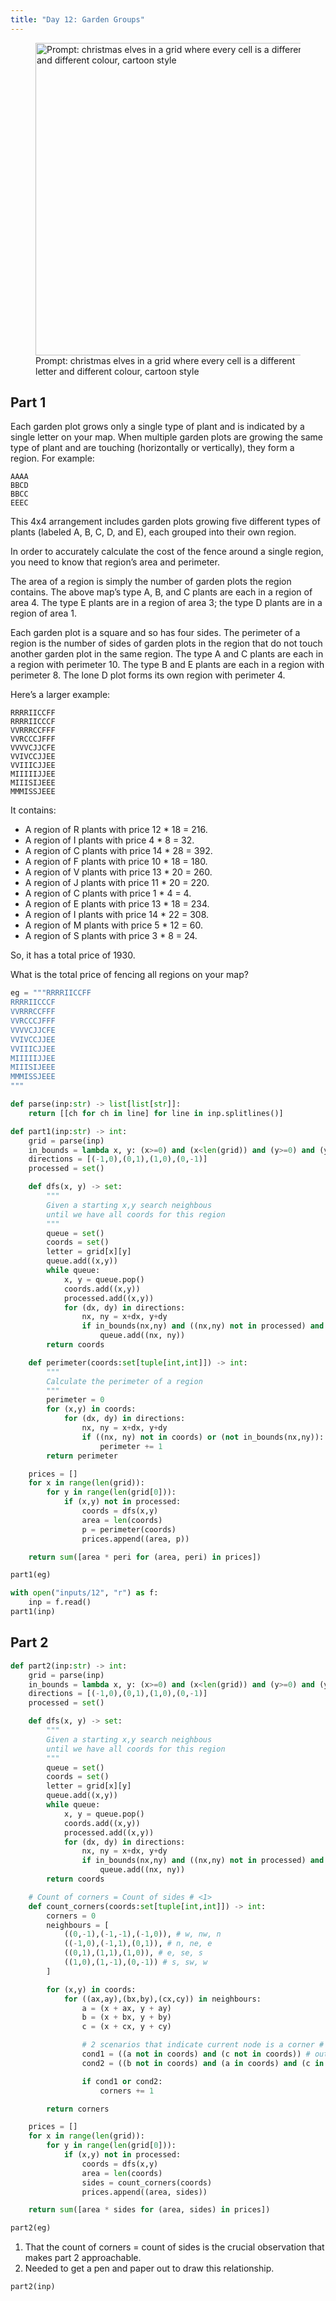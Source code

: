 ```yaml
---
title: "Day 12: Garden Groups"
---
```


![Prompt: christmas elves in a grid where every cell is a different letter and different colour, cartoon style](images/12.webp){width="500" fig-align="center"}

## Part 1

::: {.callout-note title="Puzzle Info" collapse="true"}
Each garden plot grows only a single type of plant and is indicated by a single letter on your map. When multiple garden plots are growing the same type of plant and are touching (horizontally or vertically), they form a region. For example:
```
AAAA
BBCD
BBCC
EEEC
```
This 4x4 arrangement includes garden plots growing five different types of plants (labeled A, B, C, D, and E), each grouped into their own region.

In order to accurately calculate the cost of the fence around a single region, you need to know that region's area and perimeter.

The area of a region is simply the number of garden plots the region contains. The above map's type A, B, and C plants are each in a region of area 4. The type E plants are in a region of area 3; the type D plants are in a region of area 1.

Each garden plot is a square and so has four sides. The perimeter of a region is the number of sides of garden plots in the region that do not touch another garden plot in the same region. The type A and C plants are each in a region with perimeter 10. The type B and E plants are each in a region with perimeter 8. The lone D plot forms its own region with perimeter 4.

Here's a larger example:
```
RRRRIICCFF
RRRRIICCCF
VVRRRCCFFF
VVRCCCJFFF
VVVVCJJCFE
VVIVCCJJEE
VVIIICJJEE
MIIIIIJJEE
MIIISIJEEE
MMMISSJEEE
```
It contains:

- A region of R plants with price 12 * 18 = 216.
- A region of I plants with price 4 * 8 = 32.
- A region of C plants with price 14 * 28 = 392.
- A region of F plants with price 10 * 18 = 180.
- A region of V plants with price 13 * 20 = 260.
- A region of J plants with price 11 * 20 = 220.
- A region of C plants with price 1 * 4 = 4.
- A region of E plants with price 13 * 18 = 234.
- A region of I plants with price 14 * 22 = 308.
- A region of M plants with price 5 * 12 = 60.
- A region of S plants with price 3 * 8 = 24.

So, it has a total price of 1930.

What is the total price of fencing all regions on your map?
:::

```python
eg = """RRRRIICCFF
RRRRIICCCF
VVRRRCCFFF
VVRCCCJFFF
VVVVCJJCFE
VVIVCCJJEE
VVIIICJJEE
MIIIIIJJEE
MIIISIJEEE
MMMISSJEEE
"""

def parse(inp:str) -> list[list[str]]:
    return [[ch for ch in line] for line in inp.splitlines()]

def part1(inp:str) -> int:
    grid = parse(inp)
    in_bounds = lambda x, y: (x>=0) and (x<len(grid)) and (y>=0) and (y<len(grid[0]))
    directions = [(-1,0),(0,1),(1,0),(0,-1)]
    processed = set()

    def dfs(x, y) -> set:
        """
        Given a starting x,y search neighbous
        until we have all coords for this region
        """
        queue = set()
        coords = set()
        letter = grid[x][y]
        queue.add((x,y))
        while queue:
            x, y = queue.pop()
            coords.add((x,y))
            processed.add((x,y))
            for (dx, dy) in directions:
                nx, ny = x+dx, y+dy
                if in_bounds(nx,ny) and ((nx,ny) not in processed) and grid[nx][ny] == letter:
                    queue.add((nx, ny))
        return coords

    def perimeter(coords:set[tuple[int,int]]) -> int:
        """
        Calculate the perimeter of a region
        """
        perimeter = 0
        for (x,y) in coords:
            for (dx, dy) in directions:
                nx, ny = x+dx, y+dy
                if ((nx, ny) not in coords) or (not in_bounds(nx,ny)):
                    perimeter += 1
        return perimeter

    prices = []
    for x in range(len(grid)):
        for y in range(len(grid[0])):
            if (x,y) not in processed:
                coords = dfs(x,y)
                area = len(coords)
                p = perimeter(coords)
                prices.append((area, p))

    return sum([area * peri for (area, peri) in prices])

part1(eg)
```

```python
with open("inputs/12", "r") as f:
    inp = f.read()
part1(inp)
```
## Part 2

::: {.callout-note title="Puzzle Info" collapse="true"}
:::

```python
def part2(inp:str) -> int:
    grid = parse(inp)
    in_bounds = lambda x, y: (x>=0) and (x<len(grid)) and (y>=0) and (y<len(grid[0]))
    directions = [(-1,0),(0,1),(1,0),(0,-1)]
    processed = set()

    def dfs(x, y) -> set:
        """
        Given a starting x,y search neighbous
        until we have all coords for this region
        """
        queue = set()
        coords = set()
        letter = grid[x][y]
        queue.add((x,y))
        while queue:
            x, y = queue.pop()
            coords.add((x,y))
            processed.add((x,y))
            for (dx, dy) in directions:
                nx, ny = x+dx, y+dy
                if in_bounds(nx,ny) and ((nx,ny) not in processed) and grid[nx][ny] == letter:
                    queue.add((nx, ny))
        return coords

    # Count of corners = Count of sides # <1>
    def count_corners(coords:set[tuple[int,int]]) -> int:
        corners = 0
        neighbours = [
            ((0,-1),(-1,-1),(-1,0)), # w, nw, n
            ((-1,0),(-1,1),(0,1)), # n, ne, e
            ((0,1),(1,1),(1,0)), # e, se, s
            ((1,0),(1,-1),(0,-1)) # s, sw, w
        ]

        for (x,y) in coords:
            for ((ax,ay),(bx,by),(cx,cy)) in neighbours:
                a = (x + ax, y + ay)
                b = (x + bx, y + by)
                c = (x + cx, y + cy)

                # 2 scenarios that indicate current node is a corner # <2>
                cond1 = ((a not in coords) and (c not in coords)) # outer corner
                cond2 = ((b not in coords) and (a in coords) and (c in coords)) # inner corner

                if cond1 or cond2:
                    corners += 1

        return corners

    prices = []
    for x in range(len(grid)):
        for y in range(len(grid[0])):
            if (x,y) not in processed:
                coords = dfs(x,y)
                area = len(coords)
                sides = count_corners(coords)
                prices.append((area, sides))

    return sum([area * sides for (area, sides) in prices])

part2(eg)
```
1. That the count of corners = count of sides is the crucial observation that makes part 2 approachable.
2. Needed to get a pen and paper out to draw this relationship.

```python
part2(inp)
```

